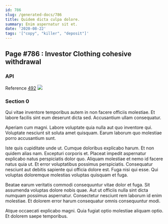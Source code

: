 ```yaml
---
id: 786
slug: /generated-docs/786
title: Quidem dicta culpa dolore.
summary: Enim aspernatur sit et.
date: '2020-08-22'
tags: '["copy", "killer", "deposit"]'
---
```

## Page #786 : Investor Clothing cohesive withdrawal

### API



Reference [492](/generated-docs/492)
![](/assets/cats-4.jpg)

### Section 0
Qui vitae inventore temporibus autem in non facere officiis molestiae. Et labore facilis sint eum deserunt dicta sed. Accusantium ullam consequatur.
 Aperiam cum magni. Labore voluptate quia nulla aut quo inventore qui. Voluptate nesciunt sit soluta amet quisquam. Earum laborum quo molestiae porro accusantium sunt.
 Iste quis cupiditate unde ut. Cumque doloribus explicabo harum. Et non quidem alias nam. Excepturi corporis et.
Placeat impedit aspernatur explicabo natus perspiciatis dolor quo. Aliquam molestiae et nemo id facere natus quia ut. Et error voluptatibus possimus perspiciatis. Consequatur nesciunt aut debitis sapiente qui officia dolore est. Fuga nisi qui esse. Qui voluptas doloremque molestias voluptas quisquam et fuga.
 Beatae earum veritatis commodi consequuntur vitae dolor et fuga. Sit assumenda voluptas dolore nobis quae. Aut ut officiis nulla sint dicta numquam possimus aspernatur. Consectetur nesciunt rem laborum id enim molestiae. Et dolorem error harum consequatur omnis consequuntur modi.
 Atque occaecati explicabo magni. Quia fugiat optio molestiae aliquam optio. Et dolorem saepe temporibus.
